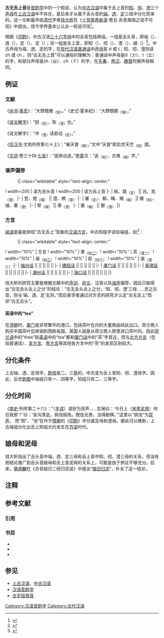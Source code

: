 {{noteTA
|1 = zh-hans:燈（灯）;zh-hant:燈;
|2 = zh-hans:鄭（郑）;zh-hant:鄭;
}}
{{古纽研究结论}}

'''古无舌上音'''是[[汉语音韵学|音韵学]]中的一个假说，认为[[中古汉语|中古汉语]]中属于舌上音的[[知母_(音韻)|知]]、[[彻母|彻]]、[[澄母|澄]]三个[[声母|声母]]在[[上古汉语|上古汉语]]中不存在，是后来才从属于舌头音的[[端母|端]]、[[透母|透]]、[[定母|定]]三纽中分化而来的。这一论断最早由[[清代|清代]]学者[[钱大昕|钱大昕]]在《[[十驾斋养新录|十驾斋养新录]]‧卷五‧舌音类隔之说不可信》中提出。现今学界基本公认此一假说可信<ref name="XJL">{{Cite book | author = [[许嘉璐|许嘉璐]] | title = 传统语言学辞典 | location = 石家庄 | publisher = [[河北教育出版社|河北教育出版社]] | date = 1990 | ISBN = 7543405709}}</ref>{{rp|122-125}}。

根据《[[切韵|切韵]]》，中古汉语[[三十六字母|三十六字母]]中的舌音包括两组。一组是舌头音，即端（{{IPA|[*t]{{efn|[[星号|星号]]“*”不表音，只表示[[国际音标|国际音标]]为推测拟音，而非耳听笔录的描写。下同。}}}}）、透（{{IPA|[*tʰ]}}）、定（{{IPA|[*d]}}）、泥（{{IPA|[*n]}}）；另一组是舌上音，即知（{{IPA|[*ʈ]或[*ȶ]}}）、彻（{{IPA|[*ʈʰ]或[*ȶʰ]}}）、澄（{{IPA|[*ɖ]或[*ȡ]}}）、娘（{{IPA|[*ɳ]或[*ȵ]}}）<ref name="YYXMC">{{Cite book | author = 语言学名词审定委员会 | title = 语言学名词 | location = 北京 | publisher = 商务印书馆 | date = 2011 | ISBN = 9787100068710}}</ref>{{rp|149}}。中古声母为端、透、定的字，在[[现代汉语|现代汉语]][[普通话|普通话]]中[[声母|声母]]是 d 或 t；知、彻、澄则读 zh 或 ch {{efn|可能有极个别例外。zh、ch的来源不一定是知、彻、澄，也可能是章组或庄组。}}。则“古无舌上音”可以通俗的理解为：普通话中声母是d（ㄉ）、t（ㄊ）的字，和部分声母是zh（ㄓ）、ch（ㄔ）的字，在[[先秦|先秦]]、[[两汉|两汉]]、[[曹魏|魏]][[晋朝|晋]]时期声母相同。

== 例证 ==
=== 文献 ===
《[[尚书|尚书]]·[[禹贡|禹贡]]》：“大野既猪<sub>（知）</sub>{{efn|用《[[广韵|广韵]]》[[反切|反切]]。下同。}}。”《史记·夏本纪》：“大野既都<sub>（端）</sub>。”

《[[说文解字|说文解字]]》：“田<sub>（定）</sub>，陈<sub>（澄）</sub>也。”

《说文解字》：“冲<sub>（澄）</sub>读若动<sub>（定）</sub>。”

《[[后汉书|后汉书]]·文苑列传第七十上》：“催天督<sub>（端）</sub>。”文中“天督”即后世天竺<sub>（知）</sub>国。

《[[文选|文选]]·卷三十四·[[七发|七发]]》：“逾岸出追。”[[李善|李善]]注：“追<sub>（知）</sub>，古堆<sub>（端）</sub>字。”

=== 谐声偏旁 ===
:{| class="wikitable" style="text-align: center;"
! width=200 | 读为舌头音
! width=200 | 读为舌上音
|-
| 桃、跳<sub>（定）</sub> || 兆、晁<sub>（澄）</sub>
|-
| 登、燈<sub>（端）</sub> || 澄、橙<sub>（澄）</sub>
|-
| 屠<sub>（定）</sub>、都、睹、赌<sub>（端）</sub> || 猪<sub>（知）</sub>、储、著<sub>（澄）</sub>
|-
| 带<sub>（端）</sub> || 滞<sub>（澄）</sub>
|-
| 奠<sub>（端）</sub> || 鄭<sub>（澄）</sub>
|}

=== 方言 ===
[[闽语|闽语]]是最能体现“古无舌上”现象的[[汉语方言|汉语方言]]，中古知组字读如端组，如<ref name="FYX">{{Cite book | author = 李小凡、项梦冰 | title = 汉语方言学基础教程 | location = 北京 | publisher = 北京大学出版社 | date = 2009 | ISBN = 9787301158517}}</ref>{{rp|224}}：
:{| class="wikitable" style="text-align: center;"
! width="10%" | 方言
! width="10%" | 罩<sub>（知[[韵图#韵图的分析和概念#等|二]]）</sub>
! width="10%" | 茶<sub>（澄二）</sub>
! width="10%" | 昼<sub>（知[[韵图#韵图的分析和概念#等|三]]）</sub>
! width="10%" | 趁<sub>（彻三）</sub>
! width="10%" | 直<sub>（澄三）</sub>
|-
| [[福州话|福州话]] || {{IPA|[tau]}}{{efn|因[[声调|声调]]与此处无关紧要，故略去。下同。}} || {{IPA|[ta]}} || {{IPA|[tau]}} || {{IPA|[tʰeiŋ]}} || {{IPA|[tiʔ]}}
|-
| [[建瓯话|建瓯话]] || {{IPA|[tsau]}} || {{IPA|[ta]}} || {{IPA|[te]}} || {{IPA|[tʰeiŋ]}} || {{IPA|[tɛ]}}
|-
| [[厦门话|厦门话]] || {{IPA|[ta]}} || {{IPA|[te]}} || {{IPA|[tau]}} || {{IPA|[tʰan]}} || {{IPA|[tit]}} 
|-
| [[臺灣話|臺灣話]] || {{IPA|[ta]}} || {{IPA|[te]}} || {{IPA|[tau]}} || {{IPA|[tʰan]}} || {{IPA|[tit]}}
|-
| [[潮州话|潮州话]] || {{IPA|[ta]}} || {{IPA|[te]}} || {{IPA|[tau]}} || {{IPA|[tʰaŋ]}} || {{IPA|[tik]}}
|-
| [[海口话|海口话]] || {{IPA|[ʔda]}} || {{IPA|[ʔdɛ]}} || {{IPA|[ʔdau]}} || {{IPA|[haŋ]}} || {{IPA|[ʔdit]}}  
|}

钱大昕的研究主要是根据文献中的[[声训|声训]]、[[异文|异文]]、注音以及[[形聲|谐声]]偏旁，因此只能得出“古无舌头舌上之分”的结论：“古无舌头舌上之分，‘知、彻、澄’三母……求之古音，则与‘端、透、定’无异。”而后辈学者通过对方言的研究才认定“古无舌上”而非“古无舌头”。

==== 英语中的“tea” ====
在[[清朝|清朝]]时，[[厦门|厦门]]是非常繁华的港口，包括茶叶在内的大量商品经此出口。荷兰商人购买中国茶叶后转销到西欧各国，英国人就是从荷兰商人那里进口茶叶的。因此[[荷兰语|荷兰语]]中的“thee”和[[英语|英语]]中的“tea”都和[[厦门话|厦门话]]中的“茶”字音近{{efn|参见[[茶在各種語言中的稱呼|各语言对“茶”的称呼]]。}}，而与[[北方方言|北方方言]]（包括普通话）、[[吴方言|吴方言]]、[[粤方言|粤方言]]等其他各方言中的“茶”的发音区别较大。

== 分化条件==
上古端、透、定母字，[[韵母|韵母]]是二、三[[韵图#等|等]]的，中古变为舌上音知、彻、澄母字。因此，后世[[韵图|韵图]]中端组只有一、四等字，知组只有二、三等字。

== 分化时间 ==
《[[南史|南史]]·列传第二十六》：“（[[羊戎|羊戎]]）语好为双声……玄保曰：‘今日上（[[宋孝武帝|宋孝武帝]]）何召我邪？’曰：‘金沟清泚，铜池摇扬，既佳光景，当得剧棋。’”这里以“铜池”为[[双声|双声]]，
而“铜”、“池”在作于[[隋朝|隋朝]]的《[[切韵|切韵]]》中分属定母和澄母。据此可以推断，上古端组分化出舌上知组大约发生在[[南朝齐|齐]][[南朝梁|梁]]时代。

== 娘母和泥母 ==
钱大昕指出了舌头音中端、透、定三母和舌上音中知、彻、澄三母的关系，但没有把结论推广到舌头音娘母和舌上音泥母的关系上，可能是由于例证不够充分。后来，[[章炳麟|章炳麟]]在《古音娘日二纽归泥说》中提出“[[娘日归泥|娘日归泥]]”，补全了这一结论。

== 注释 ==
{{refbegin|2}}
{{notelist|iger=}}
{{refend}}

== 参考文献 ==
=== 引用 ===
{{Reflist|2}}

=== 书目 ===
{{refbegin}}
* {{Cite book | author = [[王宁|王宁]] | title = 古代汉语 | location = 北京 | publisher = [[北京出版社|北京出版社]] | date = 2002 | ISBN = 7200045918}}
* {{Cite book | author = [[胡安顺|胡安顺]] | title = 汉语音韵学通论 | location = 西安 | publisher = [[陕西人民教育出版社|陕西人民教育出版社]] | date = 1998 | ISBN = 7541972320}}
* {{Cite book | author = [[王力_(語言學家)|王力]] | title = 汉语语音学 | location = 北京 | publisher = [[商务印书馆|商务印书馆]] | date = 2008 | ISBN = 9787100053907}}
{{refend}}

== 参见 ==
* [[上古汉语|上古汉语]]、[[中古汉语|中古汉语]]
* [[汉语音韵学|汉语音韵学]]
* [[古无轻唇音|古无轻唇音]]

{{漢語音韻學}}

[[Category:汉语音韵学|Category:汉语音韵学]]
[[Category:古代汉语|Category:古代汉语]]